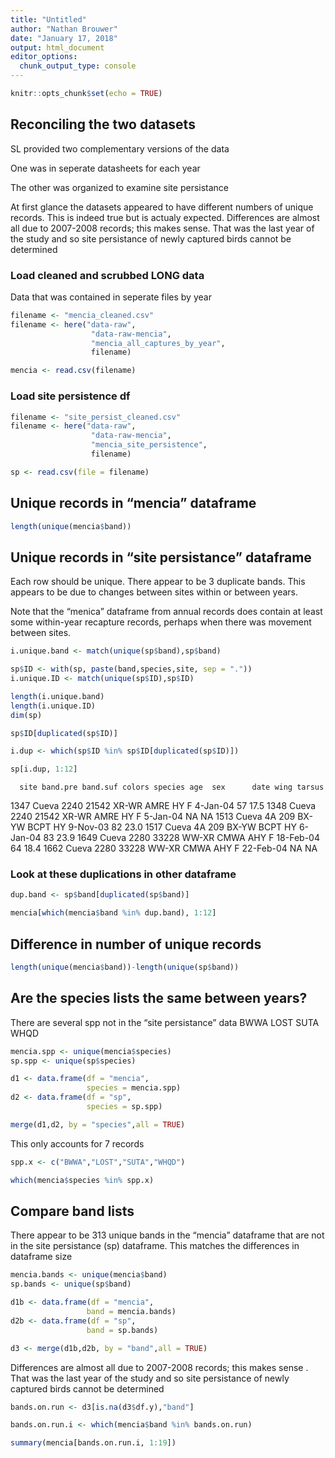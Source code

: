 ```yaml
---
title: "Untitled"
author: "Nathan Brouwer"
date: "January 17, 2018"
output: html_document
editor_options: 
  chunk_output_type: console
---
```


```r
knitr::opts_chunk$set(echo = TRUE)
```


## Reconciling the two datasets

SL provided two complementary versions of the data

One was in seperate datasheets for each year

The other was organized to examine site persistance


At first glance the datasets appeared to have different numbers of unique records.  This is indeed true but is actualy expected.
Differences are almost all due to 2007-2008 records; this makes sense.  That was the last year of the study and so site persistance of newly captured birds cannot be determined


### Load cleaned and scrubbed LONG data

Data that was contained in seperate files by year
```r
filename <- "mencia_cleaned.csv"
filename <- here("data-raw",
                  "data-raw-mencia",
                  "mencia_all_captures_by_year",
                  filename)

mencia <- read.csv(filename)
```


### Load site persistence df
```r
filename <- "site_persist_cleaned.csv"
filename <- here("data-raw",
                  "data-raw-mencia",
                  "mencia_site_persistence",
                  filename)

sp <- read.csv(file = filename)
```




## Unique records in "mencia" dataframe
```r
length(unique(mencia$band))
```



## Unique records in "site persistance" dataframe

Each row should be unique.  There appear to be 3 duplicate bands.  This appears to be due to changes between sites within or between years.  

Note that the "menica" dataframe from annual records does contain at least some within-year recapture records, perhaps when there was movement between sites.


```r
i.unique.band <- match(unique(sp$band),sp$band)

sp$ID <- with(sp, paste(band,species,site, sep = "."))
i.unique.ID <- match(unique(sp$ID),sp$ID)

length(i.unique.band)
length(i.unique.ID)
dim(sp)
```


```r
sp$ID[duplicated(sp$ID)]

i.dup <- which(sp$ID %in% sp$ID[duplicated(sp$ID)])

sp[i.dup, 1:12]
```


      site band.pre band.suf colors species age  sex      date wing tarsus
1347 Cueva     2240    21542  XR-WR    AMRE  HY    F  4-Jan-04   57   17.5
1348 Cueva     2240    21542  XR-WR    AMRE  HY    F  5-Jan-04   NA     NA
1513 Cueva       4A      209  BX-YW    BCPT  HY <NA>  9-Nov-03   82   23.0
1517 Cueva       4A      209  BX-YW    BCPT  HY <NA>  6-Jan-04   83   23.9
1649 Cueva     2280    33228  WW-XR    CMWA AHY    F 18-Feb-04   64   18.4
1662 Cueva     2280    33228  WW-XR    CMWA AHY    F 22-Feb-04   NA     NA





### Look at these duplications in other dataframe

```r
dup.band <- sp$band[duplicated(sp$band)]

```

```r
mencia[which(mencia$band %in% dup.band), 1:12]
```


## Difference in number of unique records
```r
length(unique(mencia$band))-length(unique(sp$band))
```



## Are the species lists the same between years?

There are several spp not in the "site persistance" data
BWWA
LOST
SUTA
WHQD

```r
mencia.spp <- unique(mencia$species)
sp.spp <- unique(sp$species)

d1 <- data.frame(df = "mencia",
                 species = mencia.spp)
d2 <- data.frame(df = "sp",
                 species = sp.spp)

merge(d1,d2, by = "species",all = TRUE)
```


This only accounts for 7 records

```r
spp.x <- c("BWWA","LOST","SUTA","WHQD")

which(mencia$species %in% spp.x)

```



## Compare band lists

There appear to be 313 unique bands in the "mencia" dataframe that are not in the site persistance (sp) dataframe.  This matches the differences in dataframe size

```r
mencia.bands <- unique(mencia$band)
sp.bands <- unique(sp$band)

d1b <- data.frame(df = "mencia",
                 band = mencia.bands)
d2b <- data.frame(df = "sp",
                 band = sp.bands)

d3 <- merge(d1b,d2b, by = "band",all = TRUE)
```



Differences are almost all due to 2007-2008 records; this makes sense .  That was the last year of the study and so site persistance of newly captured birds cannot be determined

```r
bands.on.run <- d3[is.na(d3$df.y),"band"]

bands.on.run.i <- which(mencia$band %in% bands.on.run)

summary(mencia[bands.on.run.i, 1:19])
```


